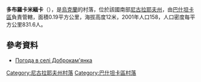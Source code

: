 {{coord|47|14|21|N|32|13|7|E|scale:100000|display=title}}

'''多布羅卡米緬卡'''（{{lang-uk|Доброкам'янка}}），是[[烏克蘭|烏克蘭]]的村落，位於該國南部[[尼古拉耶夫州|尼古拉耶夫州]]，由[[巴什坦卡區|巴什坦卡區]]負責管轄，面積0.19平方公里，海拔高度12米，2001年人口158，人口密度每平方公里831.6人。

==參考資料==
* [http://weather.in.ua/ua/nikolaevskaja/6971 Погода в селі Доброкам'янка]{{Wayback|url=http://weather.in.ua/ua/nikolaevskaja/6971 |date=20111221101610 }}

[[Category:尼古拉耶夫州村落|Category:尼古拉耶夫州村落]]
[[Category:巴什坦卡區村落|Category:巴什坦卡區村落]]


{{Mykolaiv-geo-stub}}
